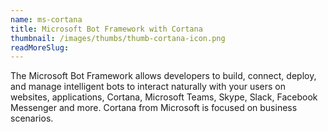 ```yaml
---
name: ms-cortana
title: Microsoft Bot Framework with Cortana
thumbnail: /images/thumbs/thumb-cortana-icon.png
readMoreSlug:
---
```


The Microsoft Bot Framework allows developers to build, connect, deploy, and manage intelligent bots to interact naturally with your users on websites, applications, Cortana, Microsoft Teams, Skype, Slack, Facebook Messenger and more. Cortana from Microsoft is focused on business scenarios.
